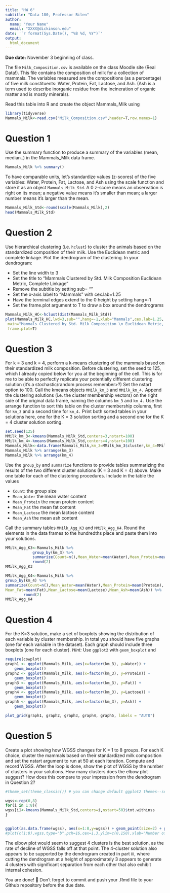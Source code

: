 ---
title: "HW 6"
subtitle: "Data 180, Professor Bilen"
author: 
  name: "Your Name"
  email: "XXXX@dickinson.edu"
date: '`r format(Sys.Date(), "%B %d, %Y")`'
output: 
  html_document
---

**Due date:** November 3 beginning of class.


The file `Milk_Composition.csv` is available on the class Moodle site (Real Data!). This file contains the composition of milk for a collection of mammals. The variables measured are the compositions (as a percentage) of five milk constituents: Water, Protein, Fat, Lactose, and Ash. (Ash is a term used to describe inorganic residue from the incineration of organic matter and is mostly minerals).

Read this table into R and create the object Mammals_Milk using

```{r}
library(tidyverse)
Mammals_Milk<-read.csv("Milk_Composition.csv",header=T,row.names=1)
```

# Question 1
Use the summary function to produce a summary of the variables (mean, median..) in the Mammals_Milk data frame.
```{r}
Mammals_Milk %>% summary()
```

To have comparable units, let's standardize values (z-scores) of the five variables: Water, Protein, Fat, Lactose, and Ash using the scale function and store it as an object `Mammals_Milk_Std`. A 0 z-score means an observation is right on its mean; a negative value means it's smaller than mean; a larger number means it's larger than the mean.
```{r}
Mammals_Milk_Std<-round(scale(Mammals_Milk),2)
head(Mammals_Milk_Std)
```
# Question 2
Use hierarchical clustering (i.e. `hclust`) to cluster the animals based on the standardized composition of their milk. Use the Euclidean metric and complete linkage. Plot the dendrogram of the clustering. In your dendrogram: 

*	Set the line width to 3
*	Set the title to “Mammals Clustered by Std. Milk Composition \n Euclidean Metric, Complete Linkage”
*	Remove the subtitle by setting sub= ""
*	Set the x-axis label to “Mammals” with cex.lab=1.25
*	Have the terminal edges extend to the 0 height by setting hang=-1
*	Set the frame.plot argument to T to draw a box around the dendrograms

```{r}
Mammals_Milk_HC<-hclust(dist(Mammals_Milk_Std))
plot(Mammals_Milk_HC,lwd=3,sub="",hang=-1,xlab="Mammals",cex.lab=1.25,
 main="Mammals Clustered by Std. Milk Composition \n Euclidean Metric, Complete Linkage",
 frame.plot=T)

```

# Question 3
For k = 3 and k = 4, perform a k-means clustering of the mammals based on their standardized milk composition. Before clustering, set the seed to 125, which I already copied below for you at the beginning of the cell. This is for me to be able to perfectly replicate your potentially different clustering solution (it's a stochastic/random process remember>?) Set the nstart option to 100. Call the kmeans objects `MMilk_km_3` and `MMilk_km_4.` Append the clustering solutions (i.e. the cluster membership vectors) on the right side of the original data frame, naming the columns `km_3` and `km_4.` Use the arrange function to sort this table on the cluster membership columns, first for `km_3` and a second time for `km_4.` Print both sorted tables in your solutions here, one for the K = 3 solution sorting and a second one for the K = 4 cluster solution sorting.
```{r}
set.seed(125)
MMilk_km_3<-kmeans(Mammals_Milk_Std,centers=3,nstart=100)
MMilk_km_4<-kmeans(Mammals_Milk_Std,centers=4,nstart=100)
Mammals_Milk<-data.frame(Mammals_Milk,km_3=MMilk_km_3$cluster,km_4=MMilk_km_4$cluster)
Mammals_Milk %>% arrange(km_3)
Mammals_Milk %>% arrange(km_4)
```

Use the `group_by` and `summarize` functions to provide tables summarizing the results of the two different cluster solutions (K = 3 and K = 4) above. Make one table for each of the clustering procedures. Include in the table the values

*	`Count`: the group size
*	`Mean_Water` the mean water content
*	`Mean_Protein` the mean protein content
*	`Mean_Fat` the mean fat content
*	`Mean_Lactose` the mean lactose content
*	`Mean_Ash` the mean ash content

Call the summary tables `MMilk_Agg_K3` and `MMilk_Agg_K4`. Round the elements in the data frames to the hundredths place and paste them into your solutions.

```{r}
MMilk_Agg_K3<-Mammals_Milk %>% 
            group_by(km_3) %>% 
            summarize(Count=n(),Mean_Water=mean(Water),Mean_Protein=mean(Protein), Mean_Fat=mean(Fat),Mean_Lactose=mean(Lactose),Mean_Ash=mean(Ash)) %>% 
            round(2)
MMilk_Agg_K3

MMilk_Agg_K4<-Mammals_Milk %>%
group_by(km_4) %>%
summarize(Count=n(),Mean_Water=mean(Water),Mean_Protein=mean(Protein),
Mean_Fat=mean(Fat),Mean_Lactose=mean(Lactose),Mean_Ash=mean(Ash)) %>% 
        round(2)
MMilk_Agg_K4

```
# Question 4
For the K=3 solution, make a set of boxplots showing the distribution of each variable by cluster membership. In total you should have five graphs (one for each variable in the dataset). Each graph should include three boxplots (one for each cluster). *Hint:* Use `ggplot2` with `geom_boxplot` and 

```{r}
require(cowplot)
graph1 <- ggplot(Mammals_Milk, aes(x=factor(km_3), y=Water)) + 
    geom_boxplot()
graph2 <- ggplot(Mammals_Milk, aes(x=factor(km_3), y=Protein)) + 
    geom_boxplot()
graph3 <- ggplot(Mammals_Milk, aes(x=factor(km_3), y=Fat)) + 
    geom_boxplot()
graph4 <- ggplot(Mammals_Milk, aes(x=factor(km_3), y=Lactose)) + 
    geom_boxplot()
graph5 <- ggplot(Mammals_Milk, aes(x=factor(km_3), y=Ash)) + 
    geom_boxplot()

plot_grid(graph1, graph2, graph3, graph4, graph5, labels = "AUTO")
```

# Question 5
Create a plot showing how WGSS changes for K = 1 to 8 groups. For each K choice, cluster the mammals based on their standardized milk composition and set the nstart argument to run at 50 at each iteration. Compute and record WGSS. After the loop is done, show the plot of WGSS by the number of clusters in your solutions. How many clusters does the elbow plot suggest? How does this compare to your impression from the dendrogram in Question 2?
```{r}
#theme_set(theme_classic()) # you can change default ggplot2 themes--see more: https://ggplot2.tidyverse.org/reference/ggtheme.html

wgss<-rep(0,8)
for(i in 1:8){
wgss[i]<-kmeans(Mammals_Milk_Std,centers=i,nstart=50)$tot.withinss
}


ggplot(as.data.frame(wgss), aes(x=1:8,y=wgss)) + geom_point(size=2) + geom_line(linetype = "dashed")
#plot(c(1:8),wgss,type="b",pch=16,cex=1.3,ylim=c(0,150),xlab="Number of Groups", ylab="WGSS")
```
The elbow plot would seem to suggest 4 clusters is the best solution, as the rate of decline of WGSS falls off at that point. The 4-cluster solution also appears to be supported by the dendrogram created in part iii, where cutting the dendrogram at a height of approximately 3 appears to generate 4 clusters with significant separation from each other that also exhibit internal cohesion.

You are done! 🏁 Don't forget to commit and push your .Rmd file to your Github repository before the due date.


